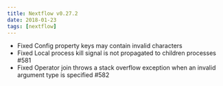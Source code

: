 ```yaml
---
title: Nextflow v0.27.2
date: 2018-01-23
tags: [nextflow]
---
```


- Fixed Config property keys may contain invalid characters
- Fixed Local process kill signal is not propagated to children processes #581
- Fixed Operator join throws a stack overflow exception when an invalid argument type is specified #582

